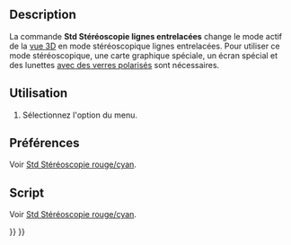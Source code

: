 <languages/>

{{Docnav/fr
|[[Std_ViewIvStereoQuadBuff/fr|Stéréoscopie Quad-Buffer]]
|[[Std_ViewIvStereoInterleavedColumns/fr|Stéréoscopie colonnes entrelacées]]
|[[Std_View_Menu/fr|Menu Affichage]]
|IconL=Std_ViewIvStereoQuadBuff.svg
|IconR=Std_ViewIvStereoInterleavedColumns.svg
|IconC=Freecad.svg
}}

{{GuiCommand/fr
|Name=Std ViewIvStereoInterleavedRows
|Name/fr=Std Stéréoscopie lignes entrelacées
|MenuLocation=Affichage → Stéréoscopie → Lignes entrelacées
|Workbenches=Tous
|SeeAlso=[[Std_ViewIvStereoRedGreen/fr|Std Stéréoscopie rouge/cyan]], [[Std_ViewIvStereoQuadBuff/fr|Std Stéréoscopie Quad-Buffer]], [[Std_ViewIvStereoInterleavedColumns/fr|Std Stéréoscopie colonnes entrelacées]], [[Std_ViewIvStereoOff/fr|Std Stéréoscopie désactivée]]
}}

==Description==

La commande '''Std Stéréoscopie lignes entrelacées''' change le mode actif de la [[3D_view/fr|vue 3D]] en mode stéréoscopique lignes entrelacées. Pour utiliser ce mode stéréoscopique, une carte graphique spéciale, un écran spécial et des lunettes [https://en.wikipedia.org/wiki/Polarized_3D_system avec des verres polarisés] sont nécessaires.

<span id="Usage"></span>
==Utilisation==

# Sélectionnez l'option {{MenuCommand|Affichage → Stéréoscopie → [[Image:Std_ViewIvStereoInterleavedRows.svg|16px]] Lignes entrelacées}} du menu.

<span id="Preferences"></span>
==Préférences==

Voir [[Std_ViewIvStereoRedGreen/fr#Préférences|Std Stéréoscopie rouge/cyan]].

<span id="Scripting"></span>
==Script==

Voir [[Std_ViewIvStereoRedGreen/fr#Script|Std Stéréoscopie rouge/cyan]].


{{Docnav/fr
|[[Std_ViewIvStereoQuadBuff/fr|Stéréoscopie Quad-Buffer]]
|[[Std_ViewIvStereoInterleavedColumns/fr|Stéréoscopie colonnes entrelacées]]
|[[Std_View_Menu/fr|Menu Affichage]]
|IconL=Std_ViewIvStereoQuadBuff.svg
|IconR=Std_ViewIvStereoInterleavedColumns.svg
|IconC=Freecad.svg
}}

{{Std_Base_navi{{#translation:}}}}
{{Userdocnavi{{#translation:}}}}
